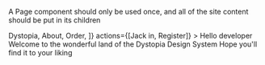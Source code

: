 
<Meta title="Documentation/Layout/Page" component={Page} />

A Page component should only be used once, and all of the site content should be put in its children

<Canvas className="full-canvas">
  <Page
    menu={[
      <h1 key="title">Dystopia</h1>,
      <a key="about">About</a>,
      <a key="order">Order</a>,
    ]}
    actions={[<a key="login">Jack in</a>, <a key="signup">Register</a>]}
  >
    <Card title="Retro future is the new future" color="#ae1c13">
      <Flexbox direction="row" gap="small">
        <Avatar picture={avatar} size="large" />
        <Flexbox direction="column" gap="small">
          <span>Hello developer</span>
          <span>
            Welcome to the wonderful land of the Dystopia Design System
          </span>
          <span>Hope you'll find it to your liking</span>
        </Flexbox>
      </Flexbox>
    </Card>
  </Page>
</Canvas>
